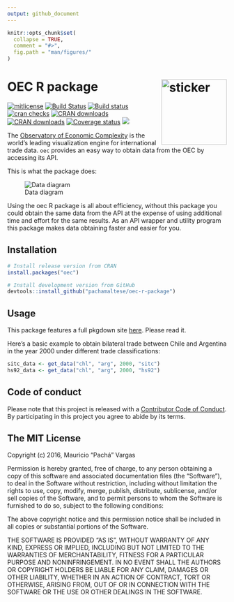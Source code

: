 ```yaml
---
output: github_document
---
```


<!-- README.md is generated from README.Rmd. Please edit that file -->

```r
knitr::opts_chunk$set(
  collapse = TRUE,
  comment = "#>",
  fig.path = "man/figures/"
)
```

# OEC R package <img src="http://pacha.hk/oec/observatory.png" width=150 align="right" alt="sticker"/>

[![mitlicense](https://img.shields.io/badge/License-MIT-green.svg)](https://opensource.org/licenses/MIT)
[![Build Status](https://travis-ci.org/pachamaltese/oec.svg?branch=master)](https://travis-ci.org/pachamaltese/oec)
[![Build status](https://ci.appveyor.com/api/projects/status/5xvlffxy8ro4wc34?svg=true)](https://ci.appveyor.com/project/pachamaltese/oec)
[![cran checks](https://cranchecks.info/badges/summary/oec)](https://cran.r-project.org/web/checks/check_results_oec.html)
[![CRAN downloads](http://cranlogs.r-pkg.org/badges/oec)](http://cran.rstudio.com/web/packages/oec/index.html)
[![CRAN downloads](http://cranlogs.r-pkg.org/badges/grand-total/oec)](http://cran.rstudio.com/web/packages/oec/index.html)
[![Coverage status](https://codecov.io/gh/pachamaltese/oec/branch/master/graph/badge.svg)](https://codecov.io/github/pachamaltese/oec?branch=master)
[![](https://badges.ropensci.org/217_status.svg)](https://github.com/ropensci/onboarding/issues/217)

The [Observatory of Economic Complexity](https://atlas.media.mit.edu/en/) is the world's leading visualization engine for international trade data. `oec` provides an easy way to obtain data from the OEC by accessing its API.

This is what the package does:

![Data diagram](http://pacha.hk/oec/data-diagram.svg)

Using the oec R package is all about efficiency, without this package you could obtain the same data from the API at the expense of using additional time and effort for the same results. As an API wrapper and utility program this package makes data obtaining faster and easier for you.

## Installation

```r
# Install release version from CRAN
install.packages("oec")

# Install development version from GitHub
devtools::install_github("pachamaltese/oec-r-package")
```

## Usage

This package features a full pkgdown site [here](http://pacha.hk/oec/). Please read it.

Here's a basic example to obtain bilateral trade between Chile and Argentina in the year 2000 under different trade classifications:
```r
sitc_data <- get_data("chl", "arg", 2000, "sitc")
hs92_data <- get_data("chl", "arg", 2000, "hs92")
```

## Code of conduct

Please note that this project is released with a [Contributor Code of Conduct](CODE_OF_CONDUCT.md).
By participating in this project you agree to abide by its terms.

## The MIT License

Copyright (c) 2016, Mauricio "Pachá" Vargas

Permission is hereby granted, free of charge, to any person obtaining
a copy of this software and associated documentation files (the
"Software"), to deal in the Software without restriction, including
without limitation the rights to use, copy, modify, merge, publish,
distribute, sublicense, and/or sell copies of the Software, and to
permit persons to whom the Software is furnished to do so, subject to
the following conditions:

The above copyright notice and this permission notice shall be
included in all copies or substantial portions of the Software.

THE SOFTWARE IS PROVIDED "AS IS", WITHOUT WARRANTY OF ANY KIND,
EXPRESS OR IMPLIED, INCLUDING BUT NOT LIMITED TO THE WARRANTIES OF
MERCHANTABILITY, FITNESS FOR A PARTICULAR PURPOSE AND
NONINFRINGEMENT. IN NO EVENT SHALL THE AUTHORS OR COPYRIGHT HOLDERS BE
LIABLE FOR ANY CLAIM, DAMAGES OR OTHER LIABILITY, WHETHER IN AN ACTION
OF CONTRACT, TORT OR OTHERWISE, ARISING FROM, OUT OF OR IN CONNECTION
WITH THE SOFTWARE OR THE USE OR OTHER DEALINGS IN THE SOFTWARE.
